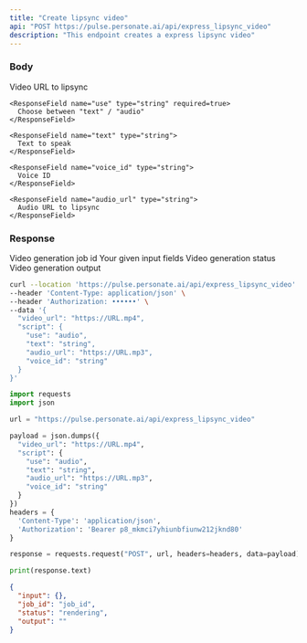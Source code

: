 ```yaml
---
title: "Create lipsync video"
api: "POST https://pulse.personate.ai/api/express_lipsync_video"
description: "This endpoint creates a express lipsync video"
---
```


### Body

<ResponseField name="video_url" type="string" required="true">
  Video URL to lipsync
</ResponseField>

<ResponseField name="script" type="object">  
  <Expandable title="Toggle script child">
    
    <ResponseField name="use" type="string" required=true>
      Choose between "text" / "audio"
    </ResponseField>

    <ResponseField name="text" type="string">
      Text to speak
    </ResponseField>
    
    <ResponseField name="voice_id" type="string">
      Voice ID
    </ResponseField>

    <ResponseField name="audio_url" type="string">
      Audio URL to lipsync
    </ResponseField>
  
  </Expandable>
</ResponseField>

### Response

<ResponseField name="job_id" type="string">
  Video generation job id
</ResponseField>

<ResponseField name="input" type="object">
  Your given input fields
</ResponseField>

<ResponseField name="status" type="string">
  Video generation status
</ResponseField>

<ResponseField name="output" type="string">
  Video generation output
</ResponseField>

<RequestExample>

```bash Bash
curl --location 'https://pulse.personate.ai/api/express_lipsync_video' \
--header 'Content-Type: application/json' \
--header 'Authorization: ••••••' \
--data '{
  "video_url": "https://URL.mp4",
  "script": {
    "use": "audio",
    "text": "string",
    "audio_url": "https://URL.mp3",
    "voice_id": "string"
  }
}'
```

```python Python
import requests
import json

url = "https://pulse.personate.ai/api/express_lipsync_video"

payload = json.dumps({
  "video_url": "https://URL.mp4",
  "script": {
    "use": "audio",
    "text": "string",
    "audio_url": "https://URL.mp3",
    "voice_id": "string"
  }
})
headers = {
  'Content-Type': 'application/json',
  'Authorization': 'Bearer p8_mkmci7yhiunbfiunw212jknd80'
}

response = requests.request("POST", url, headers=headers, data=payload)

print(response.text)
```

</RequestExample>

<ResponseExample>

```json Response
{
  "input": {},
  "job_id": "job_id",
  "status": "rendering",
  "output": ""
}
```

</ResponseExample>
